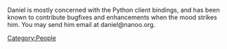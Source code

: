 Daniel is mostly concerned with the Python client bindings, and has been known to contribute bugfixes and enhancements when the mood strikes him. You may send him email at daniel@nanoo.org.

[[Category:People]]